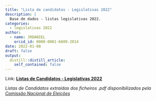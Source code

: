 ```yaml
---
title: "Lista de candidatos - Legislativas 2022"
description: |
  Base de dados - listas legislativas 2022.
categories:
  - legislativas 2022
author:
  - name: JRDANIEL
    orcid_id: 0000-0001-6609-2014
date: 2022-01-08
draft: false
output:
  distill::distill_article:
    self_contained: false
---
```



Link: [**Listas de Candidatos - Legislativas 2022**](https://jrdaniel.shinyapps.io/listas_legislativas2022)


*Listas de Candidatos extraídas dos ficheiros .pdf disponibilizados pela [Comissão Nacional de Eleições](https://www.cne.pt/content/eleicoes-para-assembleia-da-republica-2022)*
